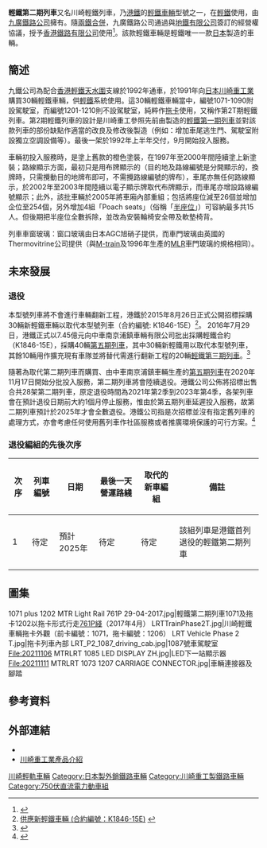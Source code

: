 {{Pathnav|港鐵|港鐵客運列車|frame=1}}
{{NoteTA
|G1=Unit
}}
{{鐵路車輛
|車輛名稱 = 輕鐵第二期列車
|公司色 = #C41E3A
|圖像 = File:20220318 MTRLRT 1078 1201.jpg
|圖像說明 = 輕鐵第二期列車1078及拖卡1201以拖卡形式行走[[香港輕鐵751綫|751綫]]（2022年3月）
|輛數 = 20（附帶駕駛室）<br /> 10（帶動力拖卡）
|產量= 30
|列車編組 = 1/2輛編組（1/2M）
|起動加速度 =（0-35 km/h）（4.68km/h/s）1.3 m/s²
|營運最高速度 = 70
|設計最高速度 = 80
|減速度（正常） =（4.68km/h/s） 1.3 m/s²
|減速度（緊急） =（9.72km/h/s） 2.7 m/s²
|載客量 = 280人
|編組長度 = 單卡：20.2 m<br />雙卡：40.4
|全長 = 包括連結器的長度<br />20,200 mm<br />排除連結器的長度<br />19,400
|全闊 = 2,650
|全高 = 空調機組至路軌高度<br />3,693
|編組總重量 = 
|車輛重量 = 32
|軌距 = 1,435
|電化方式 = 750V直流電
|受流方式 = 单臂式[[集电弓|集电弓]]
|輸出 = 
|電動機輸出 = 134kW
|編組輸出 = 268kW
|齒輪比 = 5.556：1
|驅動裝置 = 帶軸驅動的DUEWAG/FWH變速箱
|控制裝置 = [[AEG|AEG]] [[可關斷晶閘管|GTO]] [[斬波器|斬波器]]
|制動方式 = [[空氣制動|空氣制動]]，[[再生制動|再生制動]]，電磁鐵軌道緊急制動
|保安裝置 = [[西门子公司|西門子]]Trainguard
|訊號系統 = 西門子Trainguard IMU 100
|車身物料 = [[不鏽鋼|不鏽鋼]]
|轉向架 = {{flagicon|GER}} {{Link-en|DÜWAG|DÜWAG}} 單電動機轉向架
|原產國 = {{JPN}}
|傳動方式=直-直
|牽引電動機= [[AEG|AEG]] ABS 3322.2直流電動機
|變速段數=無段式加速
|輪徑=全新輪：720 mm<br />磨耗輪：660
|軸重=
|軸距=1900
|用戶=[[九廣鐵路公司|九廣鐵路公司]]{{to}}[[香港鐵路有限公司|香港鐵路有限公司]]
|路線={{港鐵路線標誌|LRT|SL}}
|訂單編號=
|車輛編號=附設駕駛室：1071－1090<br />拖卡：1201－1210
|型號 = 
|類型 = 輕鐵列車
|設計 = 
|衍生自 = [[輕鐵第一期列車|輕鐵第一期列車]]
|衍生型 = [[輕鐵第三期列車|輕鐵第三期列車]]
|製造商 = {{flagicon|JPN}} [[川崎重工車輛公司|川崎重工]] <br /> [[神戶市|神戶市]][[兵庫區|兵庫區]] 川崎重工兵庫工廠
|製造年份 = 1992年
|投入服務日期 = {{start date and age|1992|10|28}}
|備註 =
}}

'''輕鐵第二期列車'''又名川崎輕鐵列車，乃[[港鐵|港鐵]]的[[輕軌運輸|輕鐵車輛]]型號之一，在[[香港輕鐵|輕鐵]]使用，由[[九廣鐵路公司|九廣鐵路公司]]擁有。隨[[兩鐵合併|兩鐵合併]]，九廣鐵路公司通過與[[地鐵有限公司|地鐵有限公司]]簽訂的經營權協議，授予[[香港鐵路有限公司|香港鐵路有限公司]]使用<ref>{{Cite web |url=https://www.info.gov.hk/gia/general/200606/28/P200606280164.htm |title=兩鐵合併條例草案將提交立法會|date=2006-06-28|publisher=新聞公報 |access-date=2019-03-05 |archive-date=2020-03-08 |archive-url=https://web.archive.org/web/20200308100552/https://www.info.gov.hk/gia/general/200606/28/P200606280164.htm |dead-url=no }}</ref>。該款輕鐵車輛是輕鐵唯一一款[[日本|日本]]製造的車輛。

== 簡述 ==
九鐵公司為配合[[香港輕鐵|香港輕鐵]][[天水圍|天水圍]]支線於1992年通車，於1991年向[[日本|日本]][[川崎重工業|川崎重工業]]購買30輛輕鐵車輛，供[[香港輕鐵|輕鐵]]系統使用。這30輛輕鐵車輛當中，編號1071-1090附設駕駛室，而編號1201-1210則不設駕駛室，純粹作[[拖卡|拖卡]]使用，又稱作第2T期輕鐵列車。第2期輕鐵列車的設計是川崎重工參照先前由{{Link-en|Comeng|Comeng}}製造的[[輕鐵第一期列車|輕鐵第一期列車]]並對該款列車的部份缺點作適當的改良及修改後製造（例如：增加車尾逃生門、駕駛室附設獨立空調設備等）。最後一架於1992年上半年交付，9月開始投入服務。

車輛初投入服務時，是塗上舊款的橙色塗裝，在1997年至2000年間陸續塗上新塗裝；路線顯示方面，最初只是用布牌顯示的（目的地及路線編號是分開顯示的，換牌時，只需攪動目的地牌布即可，不需攪路線編號的牌布），車尾亦無任何路線顯示，於2002年至2003年間陸續以電子顯示牌取代布牌顯示，而車尾亦增設路線編號顯示；此外，該批車輛於2005年將車廂內部重組；包括將座位減至26個並增加企位至254個，另外增加4組「Poach seats」（俗稱「[[半腰座椅|半座位]]」）可容納最多共15人。但後期把半座位全數拆除，並改為安裝輪椅安全帶及軟墊椅背。

列車車窗玻璃：窗口玻璃由日本AGC旭硝子提供，而車門玻璃由英國的Thermovitrine公司提供（與[[港鐵市區綫現代化列車|M-train]]及1996年生產的[[港鐵中期翻新列車|MLR]]車門玻璃的規格相同）。

== 未來發展  ==
=== 退役 ===
本型號列車將不會進行車輛翻新工程，港鐵於2015年8月26日正式公開招標採購30輛新輕鐵車輛以取代本型號列車（合約編號: K1846-15E）<ref>[http://www.mtr.com.hk/en/corporate/tenders/K1846-15E.html 供應新輕鐵車輛 (合約編號：K1846-15E)] {{Wayback|url=http://www.mtr.com.hk/en/corporate/tenders/K1846-15E.html |date=20201026213940 }}{{en}}</ref>。
2016年7月29日，港鐵正式以7.45億元向中車南京浦鎮車輛有限公司批出採購輕鐵合約（K1846-15E），採購40輛[[輕鐵第五期列車|第五期列車]]，其中30輛新輕鐵用以取代本型號列車，其餘10輛用作擴充現有車隊並將替代需進行翻新工程的20輛[[輕鐵第三期列車|輕鐵第三期列車]]。<ref>{{Cite web |url=https://www.facebook.com/rdghk/photos/a.1599119490339700.1073741828.1592964650955184/1733395203578794/?type=3&theater |title=【港鐵決定購買40輛中國製輕鐵新車】|date=2016-07-29 |publisher=香港鐵路發展研究組 HKRDG |access-date=2016-07-30 |archive-date=2017-06-03 |archive-url=https://web.archive.org/web/20170603041541/https://www.facebook.com/rdghk/photos/a.1599119490339700.1073741828.1592964650955184/1733395203578794/?type=3&theater |dead-url=no }}</ref>

隨著為取代第二期列車而購買、由中車南京浦鎮車輛生產的[[輕鐵第五期列車|第五期列車]]在2020年11月17日開始分批投入服務，第二期列車將會陸續退役。港鐵公司公佈將招標出售合共28架第二期列車，原定退役時間為2021年第2季到2023年第4季，各架列車會在預計退役日期前大約1個月停止服務，惟由於第五期列車延遲投入服務，故第二期列車預計於2025年才會全數退役。港鐵公司指是次招標並沒有指定舊列車的處理方式，亦會考慮任何使用舊列車作社區服務或者推廣環境保護的可行方案。<ref>{{Cite web|url=https://www.hkbuschannel.com/2020/12/%e3%80%90%e9%a6%99%e6%b8%af%e8%bc%95%e9%90%b5%e3%80%912%e6%9c%9f%e5%88%97%e8%bb%8a%e5%b0%87%e9%80%80%e5%bd%b9-%e6%b8%af%e9%90%b5%e9%82%80%e6%8f%90%e4%ba%a4%e6%84%8f%e5%90%91/?fbclid=IwAR0_wp1T_71oHJ6Md7vVIeISX_-1hdvN_HtivZKfdmJsLNelycDqyWhiS2Q |title=【香港輕鐵】2期列車將退役 港鐵邀提交意向 |date=2020-12-13 |accessdate=|archive-date=2022-05-10|archive-url=https://web.archive.org/web/20220510214641/https://www.hkbuschannel.com/2020/12/%E3%80%90%E9%A6%99%E6%B8%AF%E8%BC%95%E9%90%B5%E3%80%912%E6%9C%9F%E5%88%97%E8%BB%8A%E5%B0%87%E9%80%80%E5%BD%B9-%E6%B8%AF%E9%90%B5%E9%82%80%E6%8F%90%E4%BA%A4%E6%84%8F%E5%90%91/|dead-url=no}}</ref>

=== 退役編組的先後次序 ===

{| class="wikitable mw-collapsible mw-collapsed" style="text-align:center"
!次序
!列車編號
!日期
!最後一天營運路綫
!取代的新車編組
!備註
|-
|1
|待定
|預計2025年
|待定
|待定
|該組列車是港鐵首列退役的輕鐵第二期列車
|}

== 圖集 ==
<gallery>
1071 plus 1202 MTR Light Rail 761P 29-04-2017.jpg|輕鐵第二期列車1071及拖卡1202以拖卡形式行走[[香港輕鐵761P綫|761P綫]]（2017年4月）
LRTTrainPhase2T.jpg|川崎輕鐵車輛拖卡外觀（前卡編號：1071，拖卡編號：1206）
LRT Vehicle Phase 2 T.jpg|拖卡列車內部
LRT_P2_1087_driving_cab.jpg|1087號車駕駛室
File:20211106 MTRLRT 1085 LED DISPLAY ZH.jpg|LED下一站顯示器
File:20211111 MTRLRT 1073 1207 CARRIAGE CONNECTOR.jpg|車輛連接器及腳踏
</gallery>

== 參考資料 ==
{{Reflist|30em}}

== 外部連結 ==
{{Commonscat|Light Rail trams (MTR)|港鐵輕鐵車輛}}
*{{Wikia|hkrail|香港鐵路大典|輕鐵第二期列車}}
* [http://www.khi.co.jp/english/rs/product/detail/pro_hongkong.html 川崎重工業產品介紹] {{Wayback|url=http://www.khi.co.jp/english/rs/product/detail/pro_hongkong.html |date=20140416181958 }}{{en}}

{{港鐵客運列車}}

[[Category:香港輕鐵車輛|川崎輕軌車輛]]
[[Category:日本製外銷鐵路車輛|Category:日本製外銷鐵路車輛]]
[[Category:川崎重工製鐵路車輛|Category:川崎重工製鐵路車輛]]
[[Category:750伏直流電力動車組|Category:750伏直流電力動車組]]